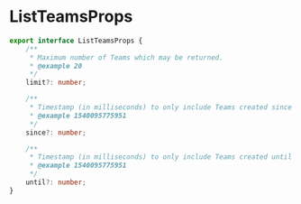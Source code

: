 # ListTeamsProps

```typescript
export interface ListTeamsProps {
    /**
     * Maximum number of Teams which may be returned.
     * @example 20
     */
    limit?: number;

    /**
     * Timestamp (in milliseconds) to only include Teams created since then.
     * @example 1540095775951
     */
    since?: number;

    /**
     * Timestamp (in milliseconds) to only include Teams created until then.
     * @example 1540095775951
     */
    until?: number;
}
```

